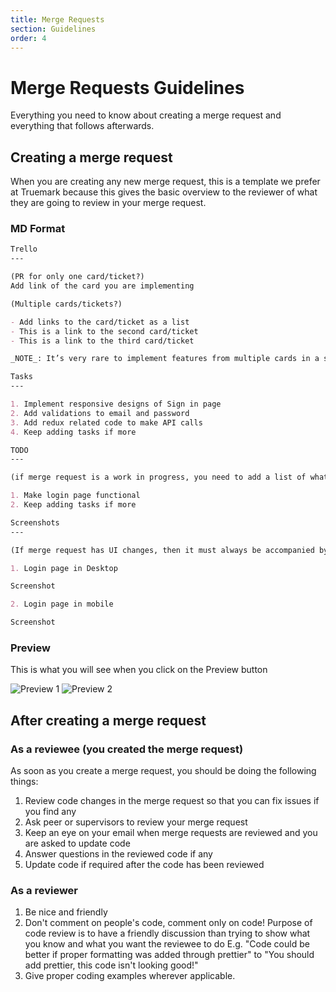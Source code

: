 ```yaml
---
title: Merge Requests
section: Guidelines
order: 4
---
```


# Merge Requests Guidelines

Everything you need to know about creating a merge request and everything that follows afterwards.

## Creating a merge request

When you are creating any new merge request, this is a template we prefer at Truemark because this gives the basic overview to the reviewer of what they are going to review in your merge request.

### MD Format

```md
Trello
---

(PR for only one card/ticket?)
Add link of the card you are implementing

(Multiple cards/tickets?)

- Add links to the card/ticket as a list
- This is a link to the second card/ticket
- This is a link to the third card/ticket

_NOTE_: It’s very rare to implement features from multiple cards in a single Merge Request

Tasks
---

1. Implement responsive designs of Sign in page
2. Add validations to email and password
3. Add redux related code to make API calls
4. Keep adding tasks if more

TODO
---

(if merge request is a work in progress, you need to add a list of what's left to implement)

1. Make login page functional
2. Keep adding tasks if more

Screenshots
---

(If merge request has UI changes, then it must always be accompanied by screenshots of UI)

1. Login page in Desktop

Screenshot

2. Login page in mobile

Screenshot

```

### Preview

This is what you will see when you click on the Preview button

![Preview 1](../../../images/guidelines/merge-requests/md-preview-1.png 'Markdown Preview 1')
![Preview 2](../../../images/guidelines/merge-requests/md-preview-2.png 'Markdown Preview 2')

## After creating a merge request

### As a reviewee (you created the merge request)
As soon as you create a merge request, you should be doing the following things:

1. Review code changes in the merge request so that you can fix issues if you find any
2. Ask peer or supervisors to review your merge request
3. Keep an eye on your email when merge requests are reviewed and you are asked to update code
4. Answer questions in the reviewed code if any
5. Update code if required after the code has been reviewed

### As a reviewer

1. Be nice and friendly
2. Don't comment on people's code, comment only on code! Purpose of code review is to have a friendly discussion than trying to show what you know and what you want the reviewee to do E.g. "Code could be better if proper formatting was added through prettier" to "You should add prettier, this code isn't looking good!"
3. Give proper coding examples wherever applicable.
